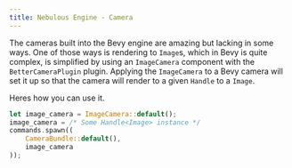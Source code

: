 ```yaml
---
title: Nebulous Engine - Camera
---
```

The cameras built into the Bevy engine are amazing but lacking in some ways.  One of those ways is rendering to `Image`s, which in Bevy is quite complex, is simplified by using an `ImageCamera` component with the `BetterCameraPlugin` plugin.
Applying the `ImageCamera` to a Bevy camera will set it up so that the camera will render to a given `Handle` to a `Image`.

Heres how you can use it.
```rust
let image_camera = ImageCamera::default();
image_camera = /* Some Handle<Image> instance */
commands.spawn((
    CameraBundle::default(),
    image_camera
));
```